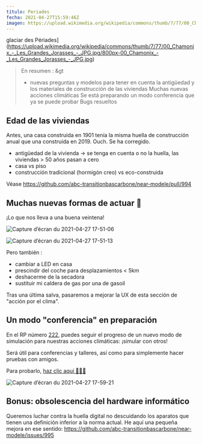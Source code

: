 ---
título: Periades
fecha: 2021-04-27T15:59:46Z
imagen: https://upload.wikimedia.org/wikipedia/commons/thumb/7/77/00_Chamonix_-_Les_Grandes_Jorasses_-_JPG.jpg/800px-00_Chamonix_-_Les_Grandes_Jorasses_-_JPG.jpg
---

glaciar des Périades](https://upload.wikimedia.org/wikipedia/commons/thumb/7/77/00_Chamonix_-_Les_Grandes_Jorasses_-_JPG.jpg/800px-00_Chamonix_-_Les_Grandes_Jorasses_-_JPG.jpg)

> En resumen :
&gt
> - nuevas preguntas y modelos para tener en cuenta la antigüedad y los materiales de construcción de las viviendas
> Muchas nuevas acciones climáticas
> Se está preparando un modo conferencia que ya se puede probar
> Bugs resueltos

## Edad de las viviendas

Antes, una casa construida en 1901 tenía la misma huella de construcción anual que una construida en 2019. Ouch. Se ha corregido.

- antigüedad de la vivienda -> se tenga en cuenta o no la huella, las viviendas > 50 años pasan a cero
- casa vs piso
- construcción tradicional (hormigón creo) vs eco-construida

Véase https://github.com/abc-transitionbascarbone/near-modele/pull/994

## Muchas nuevas formas de actuar :boxing_glove:

¡Lo que nos lleva a una buena veintena!

![Capture d’écran du 2021-04-27 17-51-06](https://user-images.githubusercontent.com/1177762/116272451-32cf5380-a781-11eb-8601-0e6ac7e83f9e.png)

![Capture d’écran du 2021-04-27 17-51-13](https://user-images.githubusercontent.com/1177762/116272430-2d720900-a781-11eb-9786-e09c5f5e8fcc.png)

Pero también :

- cambiar a LED en casa
- prescindir del coche para desplazamientos &lt; 5km
- deshacerme de la secadora
- sustituir mi caldera de gas por una de gasoil

Tras una última salva, pasaremos a mejorar la UX de esta sección de "acción por el clima".

## Un modo "conferencia" en preparación

En el RP número <a href="https://github.com/incubateur-ademe/nosgestesclimat-site/pull/222">222</a>, puedes seguir el progreso de un nuevo modo de simulación para nuestras acciones climáticas: ¡simular con otros!

Será útil para conferencias y talleres, así como para simplemente hacer pruebas con amigos.

Para probarlo, <a href="https://conf--nosgestesclimat.netlify.app/conférence">haz clic aquí 🏹🏹🏹</a>

![Capture d’écran du 2021-04-27 17-59-21](https://user-images.githubusercontent.com/1177762/116273752-5515a100-a782-11eb-8483-c378c2c7406e.png)

## Bonus: obsolescencia del hardware informático

Queremos luchar contra la huella digital no descuidando los aparatos que tienen una definición inferior a la norma actual. He aquí una pequeña mejora en ese sentido: https://github.com/abc-transitionbascarbone/near-modele/issues/995
